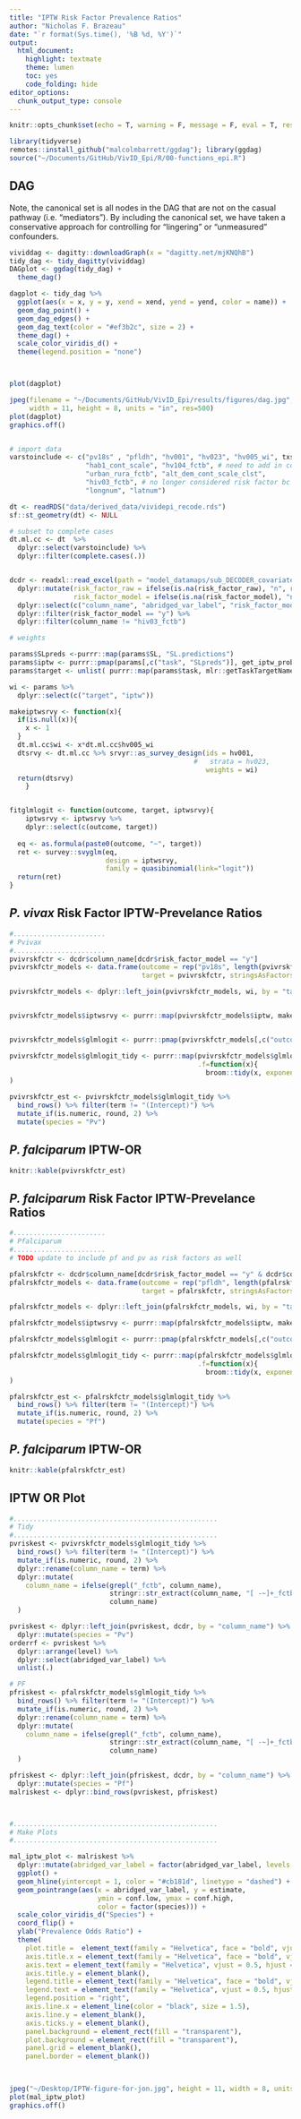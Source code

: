 ```yaml
---
title: "IPTW Risk Factor Prevalence Ratios"
author: "Nicholas F. Brazeau"
date: "`r format(Sys.time(), '%B %d, %Y')`"
output: 
  html_document:
    highlight: textmate
    theme: lumen
    toc: yes
    code_folding: hide
editor_options: 
  chunk_output_type: console
---
```


```r
knitr::opts_chunk$set(echo = T, warning = F, message = F, eval = T, results = 'hide')
```

```r
library(tidyverse)
remotes::install_github("malcolmbarrett/ggdag"); library(ggdag)
source("~/Documents/GitHub/VivID_Epi/R/00-functions_epi.R")
```


## DAG
Note, the canonical set is all nodes in the DAG that are not on the casual pathway (i.e. "mediators"). By including the canonical set, we have taken a conservative approach for controlling for "lingering" or "unmeasured" confounders. 
  
```r
vividdag <- dagitty::downloadGraph(x = "dagitty.net/mjKNQhB")
tidy_dag <- tidy_dagitty(vividdag)
DAGplot <- ggdag(tidy_dag) +
  theme_dag()

dagplot <- tidy_dag %>% 
  ggplot(aes(x = x, y = y, xend = xend, yend = yend, color = name)) +
  geom_dag_point() +
  geom_dag_edges() +
  geom_dag_text(color = "#ef3b2c", size = 2) +
  theme_dag() +
  scale_color_viridis_d() + 
  theme(legend.position = "none")



plot(dagplot)

jpeg(filename = "~/Documents/GitHub/VivID_Epi/results/figures/dag.jpg",
     width = 11, height = 8, units = "in", res=500)
plot(dagplot)
graphics.off()



```

```r
# import data
varstoinclude <- c("pv18s" , "pfldh", "hv001", "hv023", "hv005_wi", txs$target,
                   "hab1_cont_scale", "hv104_fctb", # need to add in covariates that don't have confounding ancestors but are needed elsewhere
                   "urban_rura_fctb", "alt_dem_cont_scale_clst",
                   "hiv03_fctb", # no longer considered risk factor bc too few observations
                   "longnum", "latnum")

dt <- readRDS("data/derived_data/vividepi_recode.rds")
sf::st_geometry(dt) <- NULL

# subset to complete cases
dt.ml.cc <- dt  %>% 
  dplyr::select(varstoinclude) %>% 
  dplyr::filter(complete.cases(.)) 


dcdr <- readxl::read_excel(path = "model_datamaps/sub_DECODER_covariate_map_v3.xlsx", sheet = 1) %>% 
  dplyr::mutate(risk_factor_raw = ifelse(is.na(risk_factor_raw), "n", risk_factor_raw),
                risk_factor_model = ifelse(is.na(risk_factor_model), "n", risk_factor_model)) %>% 
  dplyr::select(c("column_name", "abridged_var_label", "risk_factor_model", "level")) %>% 
  dplyr::filter(risk_factor_model == "y") %>% 
  dplyr::filter(column_name != "hiv03_fctb")

```

```r
# weights

params$SLpreds <-purrr::map(params$SL, "SL.predictions")
params$iptw <- purrr::pmap(params[,c("task", "SLpreds")], get_iptw_prob)
params$target <- unlist( purrr::map(params$task, mlr::getTaskTargetNames) )

wi <- params %>% 
  dplyr::select(c("target", "iptw"))


```

```r

makeiptwsrvy <- function(x){
  if(is.null(x)){
    x <- 1
  }
  dt.ml.cc$wi <- x*dt.ml.cc$hv005_wi
  dtsrvy <- dt.ml.cc %>% srvyr::as_survey_design(ids = hv001, 
                                              #   strata = hv023, 
                                                 weights = wi)
  return(dtsrvy)
    }


fitglmlogit <- function(outcome, target, iptwsrvy){
    iptwsrvy <- iptwsrvy %>% 
    dplyr::select(c(outcome, target))
  
  eq <- as.formula(paste0(outcome, "~", target))
  ret <- survey::svyglm(eq,
                        design = iptwsrvy,
                        family = quasibinomial(link="logit"))
  return(ret)
}

```


## _P. vivax_ Risk Factor IPTW-Prevelance Ratios
```r
#.......................
# Pvivax 
#.......................
pvivrskfctr <- dcdr$column_name[dcdr$risk_factor_model == "y"]
pvivrskfctr_models <- data.frame(outcome = rep("pv18s", length(pvivrskfctr)), 
                                 target = pvivrskfctr, stringsAsFactors=FALSE)

pvivrskfctr_models <- dplyr::left_join(pvivrskfctr_models, wi, by = "target")


pvivrskfctr_models$iptwsrvy <- purrr::map(pvivrskfctr_models$iptw, makeiptwsrvy)


pvivrskfctr_models$glmlogit <- purrr::pmap(pvivrskfctr_models[,c("outcome", "target", "iptwsrvy")], fitglmlogit)

pvivrskfctr_models$glmlogit_tidy <- purrr::map(pvivrskfctr_models$glmlogit,
                                               .f=function(x){
                                                 broom::tidy(x, exponentiate=TRUE, conf.int=TRUE)}
)

pvivrskfctr_est <- pvivrskfctr_models$glmlogit_tidy %>% 
  bind_rows() %>% filter(term != "(Intercept)") %>% 
  mutate_if(is.numeric, round, 2) %>% 
  mutate(species = "Pv")

```

## _P. falciparum_ IPTW-OR
```r
knitr::kable(pvivrskfctr_est)
```

## _P. falciparum_ Risk Factor IPTW-Prevelance Ratios
```r
#.......................
# Pfalciparum 
#.......................
# TODO update to include pf and pv as risk factors as well

pfalrskfctr <- dcdr$column_name[dcdr$risk_factor_model == "y" & dcdr$column_name != "pfldh_fctb"]
pfalrskfctr_models <- data.frame(outcome = rep("pfldh", length(pfalrskfctr)), 
                                 target = pfalrskfctr, stringsAsFactors=FALSE)

pfalrskfctr_models <- dplyr::left_join(pfalrskfctr_models, wi, by = "target")

pfalrskfctr_models$iptwsrvy <- purrr::map(pfalrskfctr_models$iptw, makeiptwsrvy)

pfalrskfctr_models$glmlogit <- purrr::pmap(pfalrskfctr_models[,c("outcome", "target", "iptwsrvy")], fitglmlogit)

pfalrskfctr_models$glmlogit_tidy <- purrr::map(pfalrskfctr_models$glmlogit,
                                               .f=function(x){
                                                 broom::tidy(x, exponentiate=TRUE, conf.int=TRUE)}
)

pfalrskfctr_est <- pfalrskfctr_models$glmlogit_tidy %>% 
  bind_rows() %>% filter(term != "(Intercept)") %>% 
  mutate_if(is.numeric, round, 2) %>% 
  mutate(species = "Pf")

```

## _P. falciparum_ IPTW-OR
```r
knitr::kable(pfalrskfctr_est)
```

## IPTW OR Plot
```r

#...................................................
# Tidy
#...................................................
pvriskest <- pvivrskfctr_models$glmlogit_tidy %>% 
  bind_rows() %>% filter(term != "(Intercept)") %>% 
  mutate_if(is.numeric, round, 2) %>% 
  dplyr::rename(column_name = term) %>% 
  dplyr::mutate(
    column_name = ifelse(grepl("_fctb", column_name),
                         stringr::str_extract(column_name, "[ -~]+_fctb"),
                         column_name)
  )

pvriskest <- dplyr::left_join(pvriskest, dcdr, by = "column_name") %>% 
  dplyr::mutate(species = "Pv")
orderrf <- pvriskest %>% 
  dplyr::arrange(level) %>% 
  dplyr::select(abridged_var_label) %>% 
  unlist(.)

# PF
pfriskest <- pfalrskfctr_models$glmlogit_tidy %>% 
  bind_rows() %>% filter(term != "(Intercept)") %>% 
  mutate_if(is.numeric, round, 2) %>% 
  dplyr::rename(column_name = term) %>% 
  dplyr::mutate(
    column_name = ifelse(grepl("_fctb", column_name),
                         stringr::str_extract(column_name, "[ -~]+_fctb"),
                         column_name)
  )

pfriskest <- dplyr::left_join(pfriskest, dcdr, by = "column_name") %>% 
  dplyr::mutate(species = "Pf")
malriskest <- dplyr::bind_rows(pvriskest, pfriskest)



#...................................................
# Make Plots
#...................................................

mal_iptw_plot <- malriskest %>% 
  dplyr::mutate(abridged_var_label = factor(abridged_var_label, levels = orderrf, ordered = T)) %>% 
  ggplot() +
  geom_hline(yintercept = 1, color = "#cb181d", linetype = "dashed") +
  geom_pointrange(aes(x = abridged_var_label, y = estimate, 
                      ymin = conf.low, ymax = conf.high,
                      color = factor(species))) +
  scale_color_viridis_d("Species") +
  coord_flip() + 
  ylab("Prevalence Odds Ratio") + 
  theme(
    plot.title =  element_text(family = "Helvetica", face = "bold", vjust = 0.5, hjust = 0.5, size = 14),
    axis.title.x = element_text(family = "Helvetica", face = "bold", vjust = 0.5, hjust = 0.5, size = 12),
    axis.text = element_text(family = "Helvetica", vjust = 0.5, hjust = 0.5, size = 11),
    axis.title.y = element_blank(),
    legend.title = element_text(family = "Helvetica", face = "bold", vjust = 0.5, hjust = 0.5, size = 12),
    legend.text = element_text(family = "Helvetica", vjust = 0.5, hjust = 0.5, size = 10, angle = 0),
    legend.position = "right",
    axis.line.x = element_line(color = "black", size = 1.5),
    axis.line.y = element_blank(),
    axis.ticks.y = element_blank(),
    panel.background = element_rect(fill = "transparent"),
    plot.background = element_rect(fill = "transparent"),
    panel.grid = element_blank(),
    panel.border = element_blank())
    


jpeg("~/Desktop/IPTW-figure-for-jon.jpg", height = 11, width = 8, units = "in", res = 500)
plot(mal_iptw_plot)
graphics.off()

```

